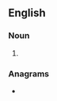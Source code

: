 ==English==

===Noun===
{{head|en|noun plural form}}

# {{plural of|achene|lang=en}}

===Anagrams===
* {{l|en|enchase}}
